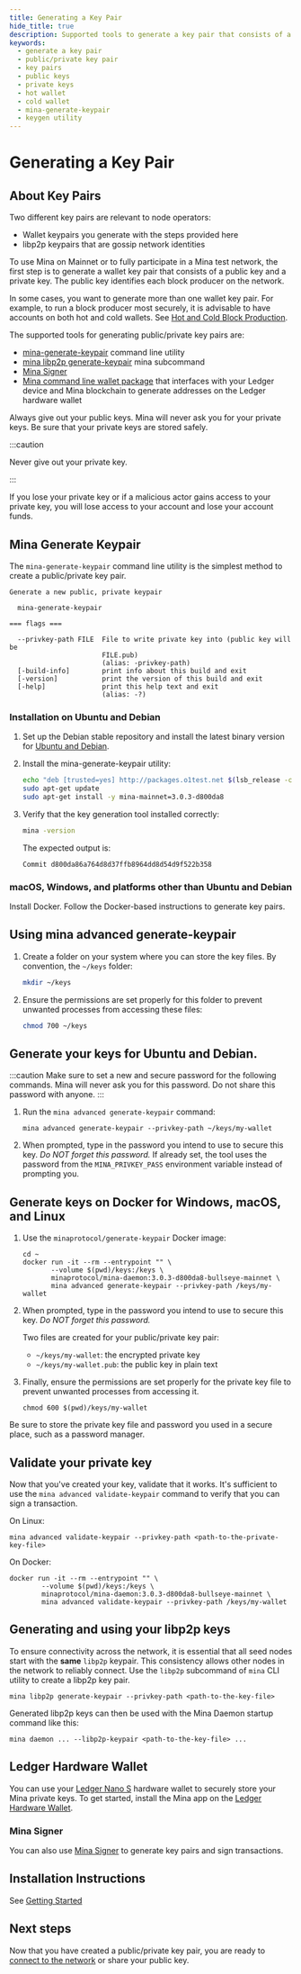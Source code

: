 ```yaml
---
title: Generating a Key Pair
hide_title: true
description: Supported tools to generate a key pair that consists of a public key and a private key.
keywords:
  - generate a key pair
  - public/private key pair
  - key pairs
  - public keys
  - private keys
  - hot wallet
  - cold wallet
  - mina-generate-keypair
  - keygen utility
---
```


# Generating a Key Pair

## About Key Pairs

Two different key pairs are relevant to node operators:

- Wallet keypairs you generate with the steps provided here
- libp2p keypairs that are gossip network identities

To use Mina on Mainnet or to fully participate in a Mina test network, the first step is to generate a wallet key pair that consists of a public key and a private key. The public key identifies each block producer on the network.

In some cases, you want to generate more than one wallet key pair. For example, to run a block producer most securely, it is advisable to have accounts on both hot and cold wallets. See [Hot and Cold Block Production](/node-operators/block-producer-node/hot-cold-block-production).

The supported tools for generating public/private key pairs are:

- [mina-generate-keypair](#mina-generate-keypair) command line utility
- [mina libp2p generate-keypair](#generating-and-using-your-libp2p-keys) mina subcommand
- [Mina Signer](/node-operators/mina-signer)
- [Mina command line wallet package](https://github.com/jspada/ledger-app-mina/blob/v1.0.0-beta.2/README.md#command-line-wallet) that interfaces with your Ledger device and Mina blockchain to generate addresses on the Ledger hardware wallet

Always give out your public keys. Mina will never ask you for your private keys. Be sure that your private keys are stored safely.


:::caution

Never give out your private key.

:::

If you lose your private key or if a malicious actor gains access to your private key, you will lose access to your account and lose your account funds.

## Mina Generate Keypair

The `mina-generate-keypair` command line utility is the simplest method to create a public/private key pair.

```
Generate a new public, private keypair

  mina-generate-keypair

=== flags ===

  --privkey-path FILE  File to write private key into (public key will be
                       FILE.pub)
                       (alias: -privkey-path)
  [-build-info]        print info about this build and exit
  [-version]           print the version of this build and exit
  [-help]              print this help text and exit
                       (alias: -?)
```

### Installation on Ubuntu and Debian

1. Set up the Debian stable repository and install the latest binary version for [Ubuntu and Debian](/node-operators/block-producer-node/getting-started#ubuntu-and-debian).

1. Install the mina-generate-keypair utility:

    ```sh
    echo "deb [trusted=yes] http://packages.o1test.net $(lsb_release -cs) stable" | sudo tee /etc/apt/sources.list.d/mina.list
    sudo apt-get update
    sudo apt-get install -y mina-mainnet=3.0.3-d800da8
    ```

1. Verify that the key generation tool installed correctly:

    ```sh
    mina -version
    ```

    The expected output is:

    ```
    Commit d800da86a764d8d37ffb8964dd8d54d9f522b358
    ```

### macOS, Windows, and platforms other than Ubuntu and Debian

Install Docker. Follow the Docker-based instructions to generate key pairs.

## Using mina advanced generate-keypair

1. Create a folder on your system where you can store the key files. By convention, the `~/keys` folder:

    ```sh
    mkdir ~/keys
    ```

1. Ensure the permissions are set properly for this folder to prevent unwanted processes from accessing these files:

    ```sh
    chmod 700 ~/keys
    ```

## Generate your keys for Ubuntu and Debian.

:::caution
Make sure to set a new and secure password for the following commands. Mina will never ask you for this password. Do not share this password with anyone.
:::

1. Run the `mina advanced generate-keypair` command:

    ```
    mina advanced generate-keypair --privkey-path ~/keys/my-wallet
    ```

1. When prompted, type in the password you intend to use to secure this key. <em>Do NOT forget this password.</em> If already set, the tool uses the password from the `MINA_PRIVKEY_PASS` environment variable instead of prompting you.

## Generate keys on Docker for Windows, macOS, and Linux

1. Use the `minaprotocol/generate-keypair` Docker image:

    ```
    cd ~
    docker run -it --rm --entrypoint "" \
           --volume $(pwd)/keys:/keys \
           minaprotocol/mina-daemon:3.0.3-d800da8-bullseye-mainnet \
           mina advanced generate-keypair --privkey-path /keys/my-wallet
    ```

1. When prompted, type in the password you intend to use to secure this key. <em>Do NOT forget this password.</em>

    Two files are created for your public/private key pair:

    - `~/keys/my-wallet`: the encrypted private key
    - `~/keys/my-wallet.pub`: the public key in plain text

1. Finally, ensure the permissions are set properly for the private key file to prevent unwanted processes from accessing it.

    ```
    chmod 600 $(pwd)/keys/my-wallet
    ```

Be sure to store the private key file and password you used in a secure place, such as a password manager.

## Validate your private key

Now that you've created your key, validate that it works. It's sufficient to use the `mina advanced validate-keypair` command to verify that you can sign a transaction.

On Linux:

```
mina advanced validate-keypair --privkey-path <path-to-the-private-key-file>
```

On Docker:

```
docker run -it --rm --entrypoint "" \
        --volume $(pwd)/keys:/keys \
        minaprotocol/mina-daemon:3.0.3-d800da8-bullseye-mainnet \
        mina advanced validate-keypair --privkey-path /keys/my-wallet
```

## Generating and using your libp2p keys

To ensure connectivity across the network, it is essential that all seed nodes start with the **same** `libp2p` keypair.
This consistency allows other nodes in the network to reliably connect.
Use the `libp2p` subcommand of `mina` CLI utility to create a libp2p key pair.

```
mina libp2p generate-keypair --privkey-path <path-to-the-key-file>
```

Generated libp2p keys can then be used with the Mina Daemon startup command like this:

```
mina daemon ... --libp2p-keypair <path-to-the-key-file> ...
```

## Ledger Hardware Wallet

You can use your [Ledger Nano S](https://www.ledger.com/) hardware wallet to securely store your Mina private keys. To get started, install the Mina app on the [Ledger Hardware Wallet](/using-mina/ledger-hardware-wallet).

### Mina Signer

You can also use [Mina Signer](/node-operators/mina-signer) to generate key pairs and sign transactions.

## Installation Instructions

See [Getting Started](./block-producer-node/getting-started)

## Next steps

Now that you have created a public/private key pair, you are ready to [connect to the network](./block-producer-node/connecting-to-the-network) or share your public key.
